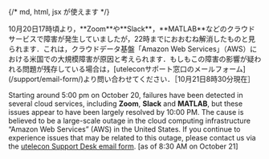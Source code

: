 {/* md, html, jsx が使えます */}

<div class="box--important">
  10月20日17時頃より，**Zoom**や**Slack**，**MATLAB**などのクラウドサービスで障害が発生していましたが，22時までにおおむね解消したものと見られます．これは，クラウドデータ基盤「Amazon Web Services」（AWS）における米国での大規模障害が原因と考えられます．もしもこの障害の影響が疑われる問題が残存している場合は，[uteleconサポート窓口のメールフォーム](/support/email-form/)より問い合わせてください．［10月21日8時30分現在］

  Starting around 5:00 pm on October 20, failures have been detected in several cloud services, including **Zoom**, **Slack** and **MATLAB**, but these issues appear to have been largely resolved by 10:00 PM. The cause is believed to be a large-scale outage in the cloud computing infrastructure “Amazon Web Services” (AWS) in the United States. If you continue to experience issues that may be related to this outage, please contact us via the [utelecon Support Desk email form](/en/support/email-form/).  [as of 8:30 AM on October 21]
</div>

